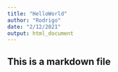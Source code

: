 ```yaml
---
title: "HelloWorld"
author: "Rodrigo"
date: "2/12/2021"
output: html_document
---
```


## This is a markdown file
